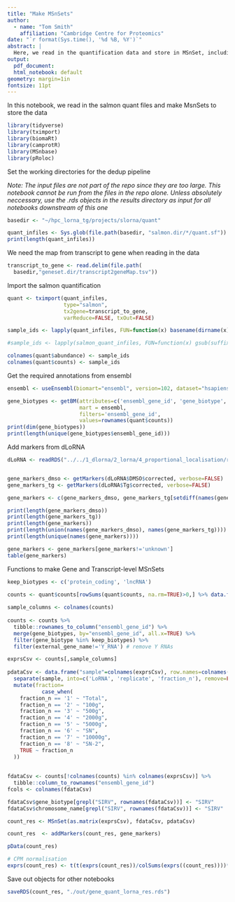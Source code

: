 ```yaml
---
title: "Make MSnSets"
author:
  - name: "Tom Smith"
    affiliation: "Cambridge Centre for Proteomics"
date: "`r format(Sys.time(), '%d %B, %Y')`"
abstract: | 
  Here, we read in the quantification data and store in MSnSet, including the dLoRNA markers
output:
  pdf_document:
  html_notebook: default
geometry: margin=1in
fontsize: 11pt
---
```

In this notebook, we read in the salmon quant files and make MsnSets to store the data
```r

library(tidyverse)
library(tximport)
library(biomaRt)
library(camprotR)
library(MSnbase)
library(pRoloc)
```

Set the working directories for the dedup pipeline

*Note: The input files are not part of the repo since they are too large. This notebook cannot be run from the files in the repo alone. Unless absolutely neccessary, use the .rds objects in the results directory as input for all notebooks downstream of this one*

```r

basedir <- "~/hpc_lorna_tg/projects/slorna/quant"

quant_infiles <- Sys.glob(file.path(basedir, "salmon.dir/*/quant.sf"))
print(length(quant_infiles))
```

We need the map from transcript to gene when reading in the data
```r
transcript_to_gene <- read.delim(file.path(
  basedir,"geneset.dir/transcript2geneMap.tsv"))
```


Import the salmon quantification
```r
quant <- tximport(quant_infiles,
                  type="salmon",
                  tx2gene=transcript_to_gene,
                  varReduce=FALSE, txOut=FALSE)

sample_ids <- lapply(quant_infiles, FUN=function(x) basename(dirname(x))) %>% unlist()

#sample_ids <- lapply(salmon_quant_infiles, FUN=function(x) gsub(suffix, '', basename(dirname(x))))

colnames(quant$abundance) <- sample_ids
colnames(quant$counts) <- sample_ids


```

Get the required annotations from ensembl
```r
ensembl <- useEnsembl(biomart="ensembl", version=102, dataset="hsapiens_gene_ensembl")

gene_biotypes <- getBM(attributes=c('ensembl_gene_id', 'gene_biotype', 'external_gene_name', 'chromosome_name'),
                       mart = ensembl,
                       filters='ensembl_gene_id', 
                       values=rownames(quant$counts))
print(dim(gene_biotypes))
print(length(unique(gene_biotypes$ensembl_gene_id)))
```

Add markers from dLoRNA

```r
dLoRNA <- readRDS("../../1_dlorna/2_lorna/4_proportional_localisation/results/all_datasets_final.rds")$gene


gene_markers_dmso <- getMarkers(dLoRNA$DMSO$corrected, verbose=FALSE)
gene_markers_tg <- getMarkers(dLoRNA$Tg$corrected, verbose=FALSE)

gene_markers <- c(gene_markers_dmso, gene_markers_tg[setdiff(names(gene_markers_tg), names(gene_markers_dmso))])

print(length(gene_markers_dmso))
print(length(gene_markers_tg))
print(length(gene_markers))
print(length(union(names(gene_markers_dmso), names(gene_markers_tg))))
print(length(unique(names(gene_markers))))


```

```r
gene_markers <- gene_markers[gene_markers!='unknown']
table(gene_markers)

```

Functions to make Gene and Transcript-level MSnSets
```r

keep_biotypes <- c('protein_coding', 'lncRNA')

counts <- quant$counts[rowSums(quant$counts, na.rm=TRUE)>0,] %>% data.frame()
  
sample_columns <- colnames(counts) 
  
counts <- counts %>%
  tibble::rownames_to_column("ensembl_gene_id") %>%
  merge(gene_biotypes, by="ensembl_gene_id", all.x=TRUE) %>%
  filter(gene_biotype %in% keep_biotypes) %>%
  filter(external_gene_name!='Y_RNA') # remove Y RNAs

exprsCsv <- counts[,sample_columns]
  
pdataCsv <- data.frame("sample"=colnames(exprsCsv), row.names=colnames(exprsCsv)) %>%
  separate(sample, into=c('LoRNA', 'replicate', 'fraction_n'), remove=FALSE) %>%
  mutate(fraction=
           case_when(
    fraction_n == '1' ~ "Total",
    fraction_n == '2' ~ "100g",
    fraction_n == '3' ~ "500g",
    fraction_n == '4' ~ "2000g",
    fraction_n == '5' ~ "5000g",
    fraction_n == '6' ~ "SN",
    fraction_n == '7' ~ "10000g",
    fraction_n == '8' ~ "SN-2",
    TRUE ~ fraction_n
  ))
  
  
fdataCsv <- counts[!colnames(counts) %in% colnames(exprsCsv)] %>%
  tibble::column_to_rownames("ensembl_gene_id")
fcols <- colnames(fdataCsv)

fdataCsv$gene_biotype[grepl("SIRV", rownames(fdataCsv))] <- "SIRV"
fdataCsv$chromosome_name[grepl("SIRV", rownames(fdataCsv))] <- "SIRV"

count_res <- MSnSet(as.matrix(exprsCsv), fdataCsv, pdataCsv)

count_res  <- addMarkers(count_res, gene_markers)
```
```r
pData(count_res)
```

```r

# CPM normalisation
exprs(count_res) <- t(t(exprs(count_res))/colSums(exprs((count_res))))*1E6
```





Save out objects for other notebooks
```r
saveRDS(count_res, "./out/gene_quant_lorna_res.rds")

```

